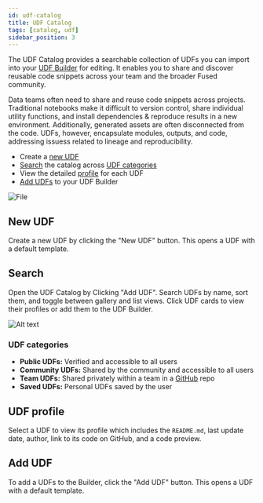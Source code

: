```yaml
---
id: udf-catalog
title: UDF Catalog
tags: [catalog, udf]
sidebar_position: 3
---
```




The UDF Catalog provides a searchable collection of UDFs you can import into your [UDF Builder](/workbench/udf-builder/) for editing. It enables you to share and discover reusable code snippets across your team and the broader Fused community.



Data teams often need to share and reuse code snippets across projects. Traditional notebooks make it difficult to version control, share individual utility functions, and install dependencies & reproduce results in a new environment. Additionally, generated assets are often disconnected from the code. UDFs, however, encapsulate modules, outputs, and code, addressing issuess related to lineage and reproducibility.


- Create a [new UDF](/workbench/udf-catalog/#new-udf)
- [Search](/workbench/udf-catalog/#search) the catalog across [UDF categories](/workbench/udf-catalog/#udf-categories)
- View the detailed [profile](/workbench/udf-catalog/#udf-profile) for each UDF
- [Add UDFs](/workbench/udf-catalog/#add-udf) to your UDF Builder


<div style={{textAlign: 'center'}}>
<img src={ImgFe4} alt="File" style={{width: 600}} />
</div>

## New UDF

Create a new UDF by clicking the "New UDF" button. This opens a UDF with a default template.


## Search


Open the UDF Catalog by Clicking "Add UDF". Search UDFs by name, sort them, and toggle between gallery and list views. Click UDF cards to view their profiles or add them to the UDF Builder.

![Alt text](https://fused-magic.s3.us-west-2.amazonaws.com/docs_assets/image-20.png)





### UDF categories

- **Public UDFs:** Verified and accessible to all users
- **Community UDFs:** Shared by the community and accessible to all users
- **Team UDFs:** Shared privately within a team in a [GitHub](/core-concepts/content-management/git/) repo
- **Saved UDFs:** Personal UDFs saved by the user


## UDF profile

Select a UDF to view its profile which includes the `README.md`, last update date, author, link to its code on GitHub, and a code preview.

## Add UDF

To add a UDFs to the Builder, click the "Add UDF" button. This opens a UDF with a default template.
